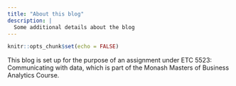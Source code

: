 ```yaml
---
title: "About this blog"
description: |
  Some additional details about the blog
---
```


```r
knitr::opts_chunk$set(echo = FALSE)
```

This blog is set up for the purpose of an assignment under ETC 5523: Communicating with data, which is part of the Monash Masters of Business Analytics Course.